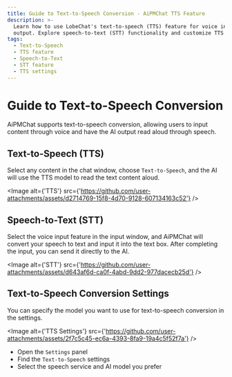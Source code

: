 ```yaml
---
title: Guide to Text-to-Speech Conversion - AiPMChat TTS Feature
description: >-
  Learn how to use LobeChat's text-to-speech (TTS) feature for voice input and
  output. Explore speech-to-text (STT) functionality and customize TTS settings.
tags:
  - Text-to-Speech
  - TTS feature
  - Speech-to-Text
  - STT feature
  - TTS settings
---
```


# Guide to Text-to-Speech Conversion

AiPMChat supports text-to-speech conversion, allowing users to input content through voice and have the AI output read aloud through speech.

## Text-to-Speech (TTS)

Select any content in the chat window, choose `Text-to-Speech`, and the AI will use the TTS model to read the text content aloud.

<Image
  alt={'TTS'}
  src={'https://github.com/user-attachments/assets/d2714769-15f8-4d70-9128-607134163c52'}
/>

## Speech-to-Text (STT)

Select the voice input feature in the input window, and AiPMChat will convert your speech to text and input it into the text box. After completing the input, you can send it directly to the AI.

<Image
  alt={'STT'}
  src={'https://github.com/user-attachments/assets/d643af6d-ca0f-4abd-9dd2-977dacecb25d'}
/>

## Text-to-Speech Conversion Settings

You can specify the model you want to use for text-to-speech conversion in the settings.

<Image
  alt={'TTS Settings'}
  src={'https://github.com/user-attachments/assets/2f7c5c45-ec6a-4393-8fa9-19a4c5f52f7a'}
/>

- Open the `Settings` panel
- Find the `Text-to-Speech` settings
- Select the speech service and AI model you prefer
